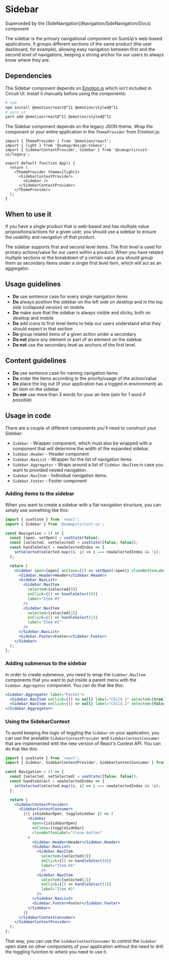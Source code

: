 
<Meta of={Stories} />

# Sidebar

<Status variant="legacy">
  Superseded by the [SideNavigation](Navigation/SideNavigation/Docs) component
</Status>

The sidebar is the primary navigational component on SumUp's web-based applications. It groups different
sections of the same product (the user dashboard, for example), allowing easy navigation between first
and the second level of navigations, keeping a strong anchor for our users to always know where they are.

## Dependencies

The Sidebar component depends on [Emotion.js](https://github.com/emotion-js/emotion) which isn't included in Circuit UI. Install it manually before using the components:

```bash
# npm
npm install @emotion/react@^11 @emotion/styled@^11
# yarn v1
yarn add @emotion/react@^11 @emotion/styled@^11
```

The Sidebar component depends on the legacy JSON theme. Wrap the component or your entire application in the `ThemeProvider` from Emotion.js:

```tsx
import { ThemeProvider } from '@emotion/react';
import { light } from '@sumup/design-tokens';
import { SidebarContextProvider, Sidebar } from '@sumup/circuit-ui/legacy';

export default function App() {
  return (
    <ThemeProvider theme={light}>
      <SidebarContextProvider>
        <Sidebar />
      </SidebarContextProvider>
    </ThemeProvider>
  );
}
```

<Story of={Stories.Base} />

<Props />

## When to use it

If you have a single product that is web-based and has multiple value propositions/actions for a given user,
you should use a sidebar to ensure the usability and navigation of that product.

The sidebar supports first and second level items. The first level is used for primary actions/value for our users within a product.
When you have related multiple sections or the breakdown of a certain value you should group them as secondary items under a single first level item,
which will act as an aggregator.

## Usage guidelines

- **Do** use sentence case for every single navigation items
- **Do** always position the sidebar on the left side on desktop and in the top side (collapsed version) on mobile
- **Do** make sure that the sidebar is always visible and sticky, both on desktop and mobile
- **Do** add icons to first level items to help our users understand what they should expect in that section
- **Do** group related items of a given action under a secondary
- **Do not** place any element or part of an element on the sidebar.
- **Do not** use the secondary level as anchors of the first level.

## Content guidelines

- **Do** use sentence case for naming navigation items
- **Do** order the items according to the priority/usage of the action/value
- **Do** place the log out (if your application has a logged in environment) as an item on the sidebar
- **Do not** use more than 3 words for your an item (aim for 1 word if possible)

## Usage in code

There are a couple of different components you'll need to construct your
Sidebar:

- `Sidebar` - Wrapper component, which must also be wrapped with a component
  that will determine the width of the expanded sidebar.
- `Sidebar.Header` - Header component
- `Sidebar.NavList` - Wrapper for the list of navigation items
- `Sidebar.Aggregator` - Wraps around a list of `Sidebar.NavItem` in case
  you want to provided nested navigation.
- `Sidebar.NavItem` - Individual navigation items.
- `Sidebar.Footer` - Footer component

### Adding items to the sidebar

When you want to create a sidebar with a flat navigation structure, you
can simply use something like this:

```jsx
import { useState } from 'react';
import { Sidebar } from '@sumup/circuit-ui';

const Navigation = () => {
  const [open, setOpen] = useState(false);
  const [selected, setSelected] = useState([false, false]);
  const handleSelect = newSelectedIndex => {
    setSelected(selected.map((s, i) => i === newSelectedIndex && !i);
  };

  return (
    <Sidebar open={open} onClose={() => setOpen(!open)} closeButtonLabel="close-button">
      <Sidebar.Header>Header</Sidebar.Header>
      <Sidebar.NavList>
        <Sidebar.NavItem
          selected={selected[0]}
          onClick={() => handleSelect(0)}
          label="Item #1"
        />
        <Sidebar.NavItem
          selected={selected[1]}
          onClick={() => handleSelect(1)}
          label="Item #2"
        />
      </Sidebar.NavList>
      <Sidebar.Footer>Footer</Sidebar.Footer>
    </Sidebar>
  );
};

```

### Adding submenus to the sidebar

In order to create submenus, you need to wrap the `Sidebar.NavItem` components
that you want to put inside a parent menu with the `Sidebar.Aggregator`
component. You can do that like this:

```jsx
<Sidebar.Aggregator label="Parent">
  <Sidebar.NavItem onClick={() => null} label="Child 1" selected={true} />
  <Sidebar.NavItem onClick={() => null} label="Child 2" selected={false} />
</Sidebar.Aggregator>
```

### Using the SidebarContext

To avoid keeping the logic of toggling the `Sidebar` on your application, you can use the available
`SidebarContextProvider` and `SidebarContextConsumer` that are implemented with the new version of
React's Context API. You can do that like this:

```jsx
import { useState } from 'react';
import { Sidebar, SidebarContextProvider, SidebarContextConsumer } from '@sumup/circuit-ui';

const Navigation = () => {
  const [selected, setSelected] = useState([false, false]);
  const handleSelect = newSelectedIndex => {
    setSelected(selected.map((s, i) => i === newSelectedIndex && !i);
  };

  return (
    <SidebarContextProvider>
      <SidebarContextConsumer>
        {({ isSidebarOpen, toggleSidebar }) => (
          <Sidebar
            open={isSidebarOpen}
            onClose={toggleSidebar}
            closeButtonLabel="close-button"
          >
            <Sidebar.Header>Header</Sidebar.Header>
            <Sidebar.NavList>
              <Sidebar.NavItem
                selected={selected[0]}
                onClick={() => handleSelect(0)}
                label="Item #1"
                />
              <Sidebar.NavItem
                selected={selected[1]}
                onClick={() => handleSelect(1)}
                label="Item #2"
              />
            </Sidebar.NavList>
            <Sidebar.Footer>Footer</Sidebar.Footer>
          </Sidebar>
        )}
      </SidebarContextConsumer>
    </SidebarContextProvider>
  );
};
```

That way, you can use the `SidebarContextConsumer` to control the `Sidebar` open state on other
components of your application without the need to drill the toggling function to where you need
to use it.
